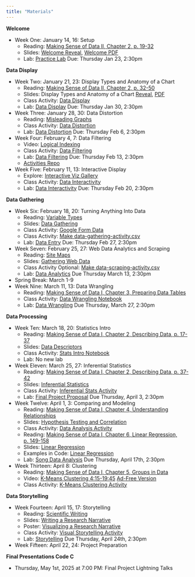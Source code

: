 ```yaml
---
title: "Materials"
---
```


**Welcome**

- Week One: January 14, 16: Setup
  - Reading: [Making Sense of Data II, Chapter 2, p. 19-32](https://ebookcentral.proquest.com/lib/allegheny-ebooks/reader.action?docID=427614&ppg=35)
  - Slides: [Welcome Reveal](slides/01-welcome.qmd), [Welcome PDF](slides/01-welcome.pdf)
  - Lab: [Practice Lab](https://classroom.github.com/a/ypH8iEXF) Due: Thursday Jan 23, 2:30pm

**Data Display**

- Week Two: January 21, 23: Display Types and Anatomy of a Chart
  - Reading: [Making Sense of Data II, Chapter 2, p. 32-50](https://ebookcentral.proquest.com/lib/allegheny-ebooks/reader.action?docID=427614&ppg=48)
  - Slides: Display Types and Anatomy of a Chart [Reveal](slides/02-data-display.qmd), [PDF](slides/02-data-display.pdf)
  - Class Activity: [Data Display](code/data_display_activity.ipynb)
  - Lab: [Data Display](https://classroom.github.com/a/4qDGRQsy) Due: Thursday Jan 30, 2:30pm
- Week Three: January 28, 30: Data Distortion
  - Reading: [Misleading Graphs](https://web.stevenson.edu/mbranson/m4tp/version1/fake-news-misleading-graphs.html)
  - Class Activity: [Data Distortion](code/data_distortion_activity.ipynb)
  - Lab: [Data Distortion](https://classroom.github.com/a/MlNXvWRF) Due: Thursday Feb 6, 2:30pm
- Week Four: February 4, 7: Data Filtering
  - Video: [Logical Indexing](https://youtu.be/v5pJfu-yn-0)
  - Class Activity: [Data Filtering](code/data_filtering_activity.ipynb)
  - Lab: [Data Filtering](https://classroom.github.com/a/TwR2gnVy) Due: Thursday Feb 13, 2:30pm 
  - [Activities Repo](https://classroom.github.com/a/WsxZrwZP) 
- Week Five: February 11, 13: Interactive Display
  - Explore: [Interactive Viz Gallery](https://www.tableau.com/viz-gallery)
  - Class Activity: [Data Interactivity](code/data_interactivity_activity.ipynb)
  - Lab: [Data Interactivity](https://classroom.github.com/a/xwNOik6D) Due: Thursday Feb 20, 2:30pm
  
**Data Gathering**

- Week Six: February 18, 20: Turning Anything Into Data
  - Reading: [Variable Types](https://www150.statcan.gc.ca/n1/edu/power-pouvoir/ch8/5214817-eng.htm)
  - Slides: [Data Gathering](slides/06-data-gathering.qmd)
  - Class Activity: [Google Form Data](https://forms.gle/rqqcmMtnEHc6g3276)
  - Class Activity: [Make data-gathering-activity.csv](slides/06-data-gathering.qmd#csv-activity)
  - Lab: [Data Entry](https://classroom.github.com/a/ltosB-79) Due: Thursday Feb 27, 2:30pm
- Week Seven: February 25, 27: Web Data Analytics and Scraping
  - Reading: [Site Maps](https://markitors.com/what-is-a-sitemap/)
  - Slides: [Gathering Web Data](slides/07-web-data.qmd)
  - Class Activity Optional: [Make data-scraping-activity.csv](slides/07-web-data.qmd#optional-activity)
  - Lab: [Data Analytics](https://classroom.github.com/a/PjJ1a7Oy) Due Thursday March 13, 2:30pm
  <!-- - Students disliked this lab... -->
- Spring Break: March 1-9
- Week Nine: March 11, 13: Data Wrangling
  - Reading: [Making Sense of Data I, Chapter 3, Preparing Data Tables](https://ebookcentral.proquest.com/lib/allegheny-ebooks/reader.action?docID=1729064&ppg=61)
  <!-- - Slides: [Data Wrangling](slides/09-data-wrangling.qmd) -->
  - Class Activity: [Data Wrangling Notebook](code/data_wrangling_activity.ipynb)
  - Lab: [Data Wrangling](https://classroom.github.com/a/su5FvGaJ) Due Thursday, March 27, 2:30pm


**Data Processing**

- Week Ten: March 18, 20: Statistics Intro
  - Reading: [Making Sense of Data I, Chapter 2, Describing Data, p. 17-37](https://ebookcentral.proquest.com/lib/allegheny-ebooks/reader.action?docID=1729064&ppg=31)
  - Slides: [Data Descriptors](slides/10-data-descriptors.qmd)
  - Class Activity: [Stats Intro Notebook](code/stats_intro_activity.ipynb)
  - Lab: No new lab
- Week Eleven: March 25, 27: Inferential Statistics
  - Reading: [Making Sense of Data I, Chapter 2, Describing Data, p. 37-42](https://ebookcentral.proquest.com/lib/allegheny-ebooks/reader.action?docID=1729064&ppg=50)
  - Slides: [Inferential Statistics](slides/11-inferential-statistics.qmd)
  - Class Activity: [Inferential Stats Activity](/code/stats_inferential_activity.ipynb)
  - Lab: [Final Project Proposal](https://classroom.github.com/a/9gVboTSR) Due Thursday, April 3, 2:30pm
- Week Twelve: April 1, 3: Comparing and Modeling
  - Reading: [Making Sense of Data I, Chapter 4, Understanding Relationships](https://ebookcentral.proquest.com/lib/allegheny-ebooks/reader.action?docID=1729064&ppg=73)
  - Slides: [Hypothesis Testing and Correlation](slides/12-correlation.qmd)
  - Class Activity: [Data Analysis Activity](/code/data_analysis_activity.ipynb)
  - Reading: [Making Sense of Data I, Chapter 6, Linear Regression, p. 149-158](https://ebookcentral.proquest.com/lib/allegheny-ebooks/reader.action?docID=1729064&ppg=163)
  - Slides: [Linear Regression](slides/13-linear-regression.qmd)
  - Examples in Code: [Linear Regression](/code/linear_regression.ipynb)
  - Lab: [Song Data Analysis](https://classroom.github.com/a/ZshwGtt8) Due Thursday, April 17th, 2:30pm
- Week Thirteen: April 8: Clustering
  - Reading: [Making Sense of Data I, Chapter 5, Groups in Data](https://ebookcentral.proquest.com/lib/allegheny-ebooks/reader.action?docID=1729064&ppg=97)
  - Video: [K-Means Clustering 4:15-19:45](https://youtu.be/9Mmj8NMCqEQ) [Ad-Free Version](https://docs.google.com/presentation/d/1wB96HNyc1ysM4Qng4XaT24vDpxgEDCINXhdeSSsK374/edit?usp=sharing)
  - Class Activity: [K-Means Clustering Activity](/code/data_clustering_activity.ipynb)

**Data Storytelling**

- Week Fourteen: April 15, 17: Storytelling
  - Reading: [Scientific Writing](https://esajournals.onlinelibrary.wiley.com/doi/epdf/10.1002/bes2.1258)
  - Slides: [Writing a Research Narrative](slides/14-storytelling.qmd)
  - Poster: [Visualizing a Research Narrative](https://ccrma.stanford.edu/~emgraber/Graber_ARO2020_poster_final3.pdf)
  - Class Activity: [Visual Storytelling Activity](/code/voice_storytelling_activity.ipynb)
  - Lab: [Storytelling](https://classroom.github.com/a/QG5D-IId) Due Thursday, April 24th, 2:30pm
- Week Fifteen: April 22, 24: Project Preparation

**Final Presentations Code C**

- Thursday, May 1st, 2025 at 7:00 PM: Final Project Lightning Talks 
